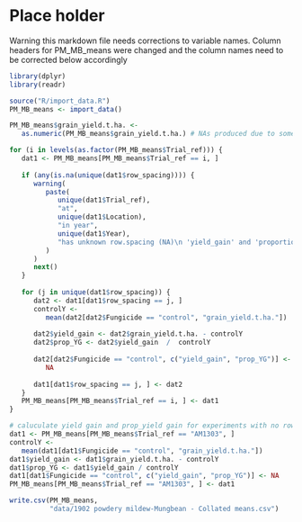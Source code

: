 # Place holder


Warning this markdown file needs corrections to variable names.
Column headers for PM_MB_means were changed and the column names need to be corrected below accordingly



```r
library(dplyr)
library(readr)
```

```r
source("R/import_data.R")
PM_MB_means <- import_data()

PM_MB_means$grain_yield.t.ha. <-
   as.numeric(PM_MB_means$grain_yield.t.ha.) # NAs produced due to some cells having text description to why there is no specific data

for (i in levels(as.factor(PM_MB_means$Trial_ref))) {
   dat1 <- PM_MB_means[PM_MB_means$Trial_ref == i, ]
   
   if (any(is.na(unique(dat1$row_spacing)))) {
      warning(
         paste(
            unique(dat1$Trial_ref),
            "at",
            unique(dat1$Location),
            "in year",
            unique(dat1$Year),
            "has unknown row.spacing (NA)\n 'yield_gain' and 'proportional yield gain' not calculated\n"
         )
      )
      next()
   }
   
   for (j in unique(dat1$row_spacing)) {
      dat2 <- dat1[dat1$row_spacing == j, ]
      controlY <-
         mean(dat2[dat2$Fungicide == "control", "grain_yield.t.ha."])
      
      dat2$yield_gain <- dat2$grain_yield.t.ha. - controlY
      dat2$prop_YG <- dat2$yield_gain  /  controlY
      
      dat2[dat2$Fungicide == "control", c("yield_gain", "prop_YG")] <-
         NA
      
      dat1[dat1$row_spacing == j, ] <- dat2
   }
   PM_MB_means[PM_MB_means$Trial_ref == i, ] <- dat1
}

# caluculate yield gain and prop_yield gain for experiments with no row spacing data
dat1 <- PM_MB_means[PM_MB_means$Trial_ref == "AM1303", ]
controlY <-
   mean(dat1[dat1$Fungicide == "control", "grain_yield.t.ha."])
dat1$yield_gain <- dat1$grain_yield.t.ha. - controlY
dat1$prop_YG <- dat1$yield_gain / controlY
dat1[dat1$Fungicide == "control", c("yield_gain", "prop_YG")] <- NA
PM_MB_means[PM_MB_means$Trial_ref == "AM1303", ] <- dat1

write.csv(PM_MB_means,
          "data/1902 powdery mildew-Mungbean - Collated means.csv")
```
